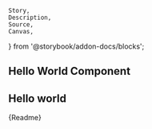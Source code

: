     Story,
    Description,
    Source,
    Canvas,
} from '@storybook/addon-docs/blocks';

## Hello World Component

<Canvas withSource="open" withToolbar>
    <Story id="components-helloworld--hello-world-default" />
</Canvas>

## Hello world

<Story id="components-helloworld--hello-world-default" />

<Description>{Readme}</Description>
